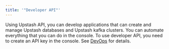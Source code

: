 ```yaml
---
title: '"Developer API"'
---
```

Using Upstash API, you can develop applications that can create and manage
Upstash databases and Upstash kafka clusters. You can automate everything that
you can do in the console. To use developer API, you need to create an API key
in the console.
See [DevOps](/devops) for details.